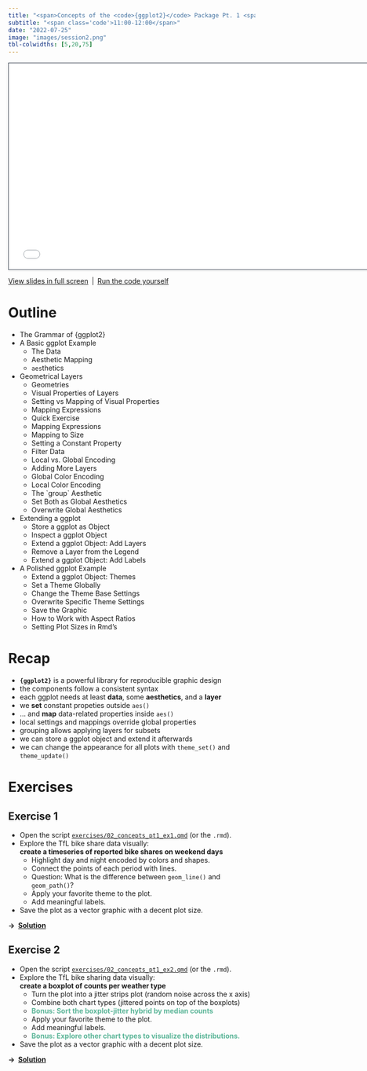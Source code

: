 ---
title: "<span>Concepts of the <code>{ggplot2}</code> Package Pt. 1 <span style='font-weight:500;'>(Continued)</span></span>"
subtitle: "<span class='code'>11:00-12:00</span>"
date: "2022-07-25"
image: "images/session2.png"
tbl-colwidths: [5,20,75]
---

```{=html}
<iframe class="slide-deck" src="../materials/02_concepts_pt1.html" height="420" width="747" style="border: 1px solid #2e3846;"></iframe>
```

[View slides in full screen](../materials/02_concepts_pt1.html)&ensp;|&ensp;[Run the code yourself](../materials/scripts/02_concepts_pt1.R)

# Outline

-   The Grammar of {ggplot2}
-   A Basic ggplot Example
    -   The Data
    -   Aesthetic Mapping
    -   `aes`thetics
-   Geometrical Layers
    -   Geometries
    -   Visual Properties of Layers
    -   Setting vs Mapping of Visual Properties
    -   Mapping Expressions
    -   Quick Exercise
    -   Mapping Expressions
    -   Mapping to Size
    -   Setting a Constant Property
    -   Filter Data
    -   Local vs. Global Encoding
    -   Adding More Layers
    -   Global Color Encoding
    -   Local Color Encoding
    -   The \`group\` Aesthetic
    -   Set Both as Global Aesthetics
    -   Overwrite Global Aesthetics
-   Extending a ggplot
    -   Store a ggplot as Object
    -   Inspect a ggplot Object
    -   Extend a ggplot Object: Add Layers
    -   Remove a Layer from the Legend
    -   Extend a ggplot Object: Add Labels
-   A Polished ggplot Example
    -   Extend a ggplot Object: Themes
    -   Set a Theme Globally
    -   Change the Theme Base Settings
    -   Overwrite Specific Theme Settings
    -   Save the Graphic
    -   How to Work with Aspect Ratios
    -   Setting Plot Sizes in Rmd's

# Recap

::: recap
-   **`{ggplot2}`** is a powerful library for reproducible graphic design
-   the components follow a consistent syntax
-   each ggplot needs at least **data**, some **aesthetics**, and a **layer**
-   we **set** constant propeties outside `aes()`
-   ... and **map** data-related properties inside `aes()`
-   local settings and mappings override global properties
-   grouping allows applying layers for subsets
-   we can store a ggplot object and extend it afterwards
-   we can change the appearance for all plots with `theme_set()` and `theme_update()`
:::

# Exercises

## Exercise 1

::: question
-   Open the script [`exercises/02_concepts_pt1_ex1.qmd`](../materials/exercises/02_concepts_pt1_ex1.qmd) (or the `.rmd`).
-   Explore the TfL bike share data visually:<br>**create a timeseries of reported bike shares on weekend days**
    -   Highlight day and night encoded by colors and shapes.
    -   Connect the points of each period with lines.
    -   Question: What is the difference between `geom_line()` and `geom_path()`?
    -   Apply your favorite theme to the plot.
    -   Add meaningful labels.
-   Save the plot as a vector graphic with a decent plot size.
:::

**&rarr;&ensp;[Solution](../materials/solutions/02_concepts_pt1_ex1_solution.qmd)**

## Exercise 2

::: question
-   Open the script [`exercises/02_concepts_pt1_ex2.qmd`](../materials/exercises/02_concepts_pt1_ex2.qmd) (or the `.rmd`).
-   Explore the TfL bike sharing data visually:<br>**create a boxplot of counts per weather type**
    -   Turn the plot into a jitter strips plot (random noise across the x axis)
    -   Combine both chart types (jittered points on top of the boxplots)
    -   [Bonus: Sort the boxplot-jitter hybrid by median counts]{style="color:#5DB699;font-weight:bold;"}
    -   Apply your favorite theme to the plot.
    -   Add meaningful labels.
    -   [Bonus: Explore other chart types to visualize the distributions.]{style="color:#5DB699;font-weight:bold;"}
-   Save the plot as a vector graphic with a decent plot size.
:::

**&rarr;&ensp;[Solution](../materials/solutions/02_concepts_pt1_ex2_solution.qmd)**
